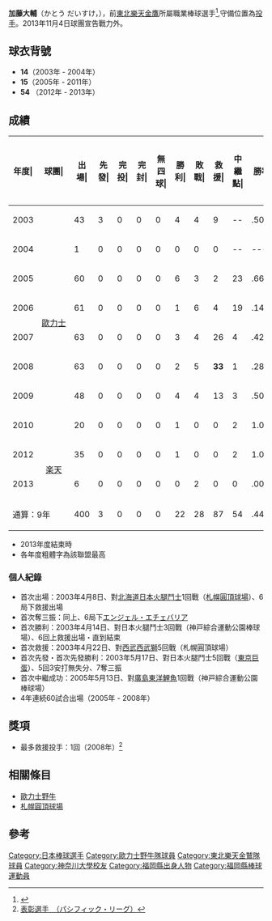 {{Infobox NPB player|
bgcolor1=#900|
bgcolor2=#600|
textcolor1=#FFF|
textcolor2=#FC0|
name=加藤大輔|
image=20120320 Daisuke Kato,pitcher of the Tohoku Rakuten Golden Eagles,at Yokohama Stadium.JPG|
width=300|
birthdate= {{birth date and age|1980|7|27}}|
position=投手|
team=|
number=|
bats=右|
throws=右|
debutyear=[[2003年4月8日|2003年4月8日]]|
debutteam=[[札幌圓頂球場|札幌圓頂球場]]|
statyear= 2013年|
stat1label=勝—敗—救援|
stat1value= 22—28—87|
stat3label=[[防禦率|防禦率]]|
stat3value=3.73|
stat4label=[[三振|奪三振]]|
stat4value=446|
teams=<nowiki></nowiki>
* 九州国際大學付属高等學校
* 神奈川大學
* [[歐力士野牛|歐力士野牛]] (2003 - 2011)
* [[東北樂天金鷹|東北樂天金鷹]] (2012 - 2013)
}}
{{japanese|加藤 大輔|かとう だいすけ|Katō Daisuke}}
'''加藤大輔'''（かとう だいすけ，{{bd|1980年|7月27日||}}），前[[東北樂天金鷹|東北樂天金鷹]]所屬職業棒球選手<ref>{{Cite web |url=http://www.rakuteneagles.jp/news/detail/1765.html |title=東北楽天ゴールデンイーグルス (2011年12月6日) |accessdate=2011年12月6日 |archive-date=2012年1月11日 |archive-url=https://web.archive.org/web/20120111084029/http://www.rakuteneagles.jp/news/detail/1765.html |dead-url=no }}</ref>,守備位置為[[投手|投手]]。2013年11月4日球團宣告戰力外。

==球衣背號==
*'''14'''（2003年 - 2004年）
*'''15'''（2005年 - 2011年）
* '''54''' （2012年 - 2013年）

==成績==
{| class="wikitable" style="text-align:right; font-size:small"
|-bgcolor="#efefef"
!年度|!!球團|!!出場|!!先發|!!完投|!!完封|!!無四球|!!勝利|!!敗戰|!!救援|!!中繼點|!!勝率|!!打者|!!投球<br>局數|!!被<br>安<br>打|!!被全壘打|!!保送|!!敬遠|!!觸身球|!!三<br>振<br>數|!!暴投|!!犯規|!!失分|!!自<br>責<br>分|!!防<br>禦<br>率|!!WHIP
|-
|style="text-align:center"|2003
|rowspan="8" style="text-align:center; white-space:nowrap;"|[[歐力士野牛|歐力士]]
|43||3||0||0||0||4||4||9||--||.500||320||69.2||79||13||36||2||1||75||2||0||41||40||5.17||1.65
|-
|style="text-align:center"|2004
|1||0||0||0||0||0||0||0||--||----||6||1.0||2||0||1||0||0||2||0||0||2||2||18.00||3.00
|-
|style="text-align:center"|2005
|60||0||0||0||0||6||3||2||23||.667||324||81.2||67||8||16||1||3||83||5||0||29||25||2.76||1.02
|-
|style="text-align:center"|2006
|61||0||0||0||0||1||6||4||19||.143||252||61.0||49||2||20||2||3||41||0||0||27||21||3.10||1.13
|-
|style="text-align:center"|2007
|63||0||0||0||0||3||4||26||4||.429||304||73.0||63||3||21||7||2||71||6||0||21||21||2.59||1.15
|-
|style="text-align:center"|2008
|63||0||0||0||0||2||5||'''33'''||1||.286||260||63.0||60||6||17||0||3||65||2||0||24||23||3.29||1.22
|-
|style="text-align:center"|2009
|48||0||0||0||0||4||4||13||3||.500||229||51.2||58||5||15||2||3||53||4||0||35||30||5.23||1.41
|-
|style="text-align:center"|2010
|20||0||0||0||0||1||0||0||2||1.000||103||25.1||17||3||11||0||2||15||0||0||14||11||3.91||1.11
|-
|style="text-align:center;"|2012
|rowspan="2" style="text-align:center; white-space:nowrap;"|[[東北樂天金鷹|楽天]]
|35||0||0||0||0||1||0||0||2||1.000||235||53.2||50||2||21||0||2||37||4||1||24||20||3.35||1.32
|-
|style="text-align:center;"|2013
|6||0||0||0||0||0||2||0||0||.000||58||10.1||17||4||10||0||1||4||0||0||13||10||8.71||2.71
|-
!colspan="2"|通算：9年
|400||3||0||0||0||22||28||87||54||.444||2091||490.1||462||46||168||14||20||446||23||1||230||203||3.73||1.33
|}
* 2013年度結束時
* 各年度粗體字為該聯盟最高

===個人紀錄===
* 首次出場：2003年4月8日、對[[北海道日本火腿鬥士|北海道日本火腿鬥士]]1回戰（[[札幌圓頂球場|札幌圓頂球場]]）、6局下救援出場
* 首次奪三振：同上、6局下[[エンジェル・エチェバリア|エンジェル・エチェバリア]]
* 首次勝利：2003年4月14日、對日本火腿鬥士3回戰（神戸綜合運動公園棒球場）、6回上救援出場・直到結束
* 首次救援：2003年4月22日、對[[埼玉西武獅|西武西武獅]]5回戰（札幌圓頂球場）
* 首次先發・首次先發勝利：2003年5月17日、對日本火腿鬥士5回戰（[[東京巨蛋|東京巨蛋]]）、5回3安打無失分、7奪三振
* 首次中繼成功：2005年5月13日、對[[廣島東洋鯉魚|廣島東洋鯉魚]]1回戰（神戸綜合運動公園棒球場）
* 4年連続60試合出場（2005年 - 2008年）

==獎項==
* 最多救援投手：1回（2008年）<ref>[http://www.npb.or.jp/award/2008pl.html2008年度 表彰選手　（パシフィック・リーグ）]{{dead link|date=2017年11月 |bot=InternetArchiveBot |fix-attempted=yes }}</ref>

==相關條目==
* [[歐力士野牛|歐力士野牛]]
* [[札幌圓頂球場|札幌圓頂球場]]

==參考==
{{Reflist}}

{{台灣棒球維基館}}
{{太平洋聯盟最多救援投手}}

{{DEFAULTSORT:Katou, Daisuke}}
[[Category:日本棒球選手|Category:日本棒球選手]]
[[Category:歐力士野牛隊球員|Category:歐力士野牛隊球員]]
[[Category:東北樂天金鷲隊球員|Category:東北樂天金鷲隊球員]]
[[Category:神奈川大學校友|Category:神奈川大學校友]]
[[Category:福岡縣出身人物|Category:福岡縣出身人物]]
[[Category:福岡縣棒球運動員|Category:福岡縣棒球運動員]]